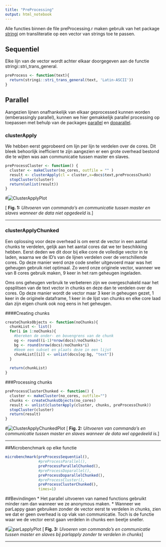 ```yaml
---
title: "PreProcessing"
output: html_notebook
---
```


Alle functies binnen de file preProcessing.r maken gebruik van het package [stringi](https://cran.r-project.org/web/packages/stringi/stringi.pdf) om transliteratie op een vector van strings toe te passen.

## Sequentiel

Elke lijn van de vector wordt achter elkaar doorgegeven aan de functie stringi::stri_trans_general.

```r
preProcess <- function(text){
  return(stringi::stri_trans_general(text, 'Latin-ASCII'))
}
```



## Parallel

Aangezien lijnen onafhankelijk van elkaar geprocessed kunnen worden (emberassingly parallel), kunnen we hier gemakkelijk parallel processing op toepassen met behulp van de packages [parallel](https://www.rdocumentation.org/packages/parallel/versions/3.5.2/topics/clusterApply) en [doparallel](https://cran.r-project.org/web/packages/doParallel/doParallel.pdf).



### clusterApply
We hebben eerst geprobeerd om lijn per lijn te verdelen over de cores. Dit bleek behoorlijk inefficient te zijn aangezien er een grote overhead bestond die te wijten was aan communicatie tussen master en slaves. 

```r
preProcessCluster <- function() {
  cluster <- makeCluster(no_cores, outfile = "" )
  result <- clusterApply(cl = cluster,x=docs$text,preProcessChunk)
  stopCluster(cluster)
  return(unlist(result))
}
```

#![ClusterApplyPlot](./resources/ClusterApply.png)

[
**Fig. 1:** *Uitvoeren van commando's en communicatie tussen master en slaves wanneer de data niet opgedeeld is.*
]

***

### clusterApplyChunked
Een oplossing voor deze overhead is om eerst de vector in een aantal chunks te verdelen, gelijk aan het aantal cores dat we ter beschikking hebben. Eerst deden we dit door bij elke core de volledige vector in te laden, waarna we de ID's van de lijnen verdelen over de verschillende cores. Op deze manier werd onze code sneller uitgevoerd maar was het geheugen gebruik niet optimaal. Zo werd onze originele vector, wanneer we van 8 cores gebruik maken, 9 keer in het ram geheugen ingeladen.

Oms ons geheugen verbruik te verbeteren zijn we overgeschakeld naar het opsplitsen van de text vector in chunks en deze dan te verdelen over de cores. Op deze manier wordt de vector maar 3 keer in geheugen gezet, 1 keer in de originele dataframe, 1 keer in de lijst van chunks en elke core laad dan zijn eigen chunk ook nog eens in het geheugen.

####Creating chunks

```r
createChunksObjects <- function(noChunks){
  chunkList <- list()
  for(i in 1:noChunks){
    #bereken de onder- en bovengrens van de chunk
    og <- round((i-1)*nrow(docs)/noChunks)+1
    bg <- round(nrow(docs)/noChunks*i)
    #Neem een subset en plaats deze in een lijst
    chunkList[[i]] <- unlist(docs[og:bg, "text"])
  }
  
  return(chunkList)
}
```

###Processing chunks
```r
preProcessClusterChunked <- function() {
  cluster <- makeCluster(no_cores, outfile="")
  chunks <- createChunksObjects(no_cores)
  result <- unlist(clusterApply(cluster, chunks, preProcessChunk))
  stopCluster(cluster)
  return(result)
}
```

#![ClusterApplyChunkedPlot](./resources/ClusterApplyChunked.png)
[
**Fig. 2:** *Uitvoeren van commando's en communicatie tussen master en slaves wanneer de data wel opgedeeld is.*
]

***

##Microbenchmark op elke functie

```r
microbenchmark(preProcessSequential(),
               #preProcessParallel(),
               preProcessParallelChunked(),
               #preProcessDoparallel(),
               preProcessDoparallelChunked(),
               #preProcessCluster(),
               preProcessClusterChunked(),
               times=1)
```

##Bevindingen
* Het parallel uitvoeren van named functions gebruikt minder ram dan wanneer we ze anonymous maken.
* Wanneer we parLappy gaan gebruiken zonder de vector eerst te verdelen in chunks, zien we dat er geen overhead is op vlak van communicatie. Toch is de functie waar we de vector eerst gaan verdelen in chunks een beetje sneller.

#![parLapplyPlot](./resources/parLapply.png)
[
**Fig. 3:** *Uivoeren van commando's en communicatie tussen master en slaves bij parlapply zonder te verdelen in chunks*
]

***